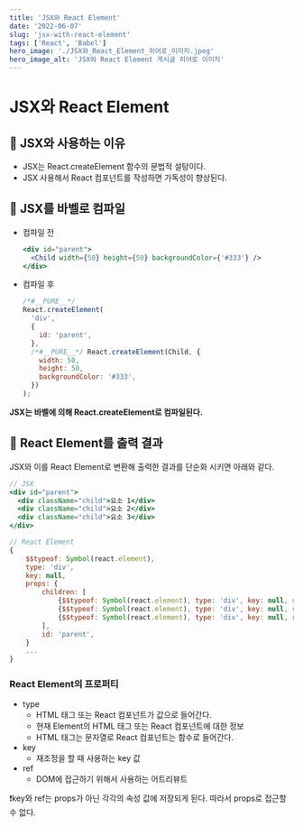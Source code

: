 ```yaml
---
title: 'JSX와 React Element'
date: '2022-06-07'
slug: 'jsx-with-react-element'
tags: ['React', 'Babel']
hero_image: './JSX와_React_Element_히어로_이미지.jpeg'
hero_image_alt: 'JSX와 React Element 게시글 히어로 이미지'
---
```


# JSX와 React Element

## 🌟 JSX와 사용하는 이유

- JSX는 React.createElement 함수의 문법적 설탕이다.
- JSX 사용해서 React 컴포넌트를 작성하면 가독성이 향상된다.

## 🌟 JSX를 바벨로 컴파일

- 컴파일 전
  ```jsx
  <div id="parent">
    <Child width={50} height={50} backgroundColor={'#333'} />
  </div>
  ```
- 컴파일 후
  ```jsx
  /*#__PURE__*/
  React.createElement(
    'div',
    {
      id: 'parent',
    },
    /*#__PURE__*/ React.createElement(Child, {
      width: 50,
      height: 50,
      backgroundColor: '#333',
    })
  );
  ```

**JSX는 바벨에 의해 React.createElement로 컴파일된다.**

## 🌟 React Element를 출력 결과

JSX와 이를 React Element로 변환해 출력한 결과를 단순화 시키면 아래와 같다.

```jsx
// JSX
<div id="parent">
  <div className="child">요소 1</div>
  <div className="child">요소 2</div>
  <div className="child">요소 3</div>
</div>

// React Element
{
	$$typeof: Symbol(react.element),
	type: 'div',
	key: null,
	props: {
		children: [
			{$$typeof: Symbol(react.element), type: 'div', key: null, ref: null, props: {…}, …},
			{$$typeof: Symbol(react.element), type: 'div', key: null, ref: null, props: {…}, …},
			{$$typeof: Symbol(react.element), type: 'div', key: null, ref: null, props: {…}, …}
		],
		id: 'parent',
	}
	...
}
```

### React Element의 프로퍼티

- type
  - HTML 태그 또는 React 컴포넌트가 값으로 들어간다.
  - 현재 Element의 HTML 태그 또는 React 컴포넌트에 대한 정보
  - HTML 태그는 문자열로 React 컴포넌트는 함수로 들어간다.
- key
  - 재조정을 할 때 사용하는 key 값
- ref
  - DOM에 접근하기 위해서 사용하는 어트리뷰트

❗️key와 ref는 props가 아닌 각각의 속성 값에 저장되게 된다. 따라서 props로 접근할 수 없다.
